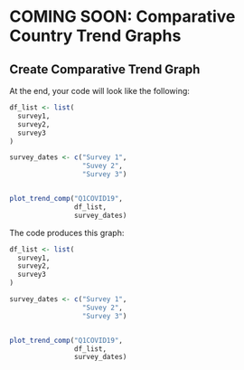# COMING SOON: Comparative Country Trend Graphs

## Create Comparative Trend Graph

At the end, your code will look like the following:

```r

df_list <- list(
  survey1,
  survey2,
  survey3
)

survey_dates <- c("Survey 1",
                  "Suvey 2",
                  "Survey 3")


plot_trend_comp("Q1COVID19",
                df_list,
                survey_dates)


```

The code produces this graph:

```r

df_list <- list(
  survey1,
  survey2,
  survey3
)

survey_dates <- c("Survey 1",
                  "Suvey 2",
                  "Survey 3")


plot_trend_comp("Q1COVID19",
                df_list,
                survey_dates)

```
